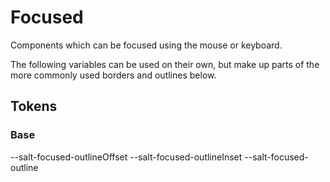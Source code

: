 
<Meta title="Theme/Characteristics/Focused" />

# Focused

Components which can be focused using the mouse or keyboard.

The following variables can be used on their own, but make up parts of the more commonly used borders and outlines below.

## Tokens

### Base

<Canvas>
  <Story name="Base">
    <DocGrid>
      <ColorBlock colorVar="--salt-focused-outlineColor" />
      <LineBlock
        token="--salt-focused-outlineWidth"
        lineWidth="--salt-focused-outlineWidth"
      />
      <LineBlock
        token="--salt-focused-outlineStyle"
        lineWidth="--salt-focused-outlineWidth"
        lineStyle="--salt-focused-outlineStyle"
      />
      <BlankBlockCell />
      <BlankBlockCode>--salt-focused-outlineOffset</BlankBlockCode>
      <BlankBlockCell />
      <BlankBlockCode>--salt-focused-outlineInset</BlankBlockCode>
      <OutlineBlock outline="--salt-focused-outline" />
      <BlankBlockCode>--salt-focused-outline</BlankBlockCode>
    </DocGrid>
  </Story>
</Canvas>
